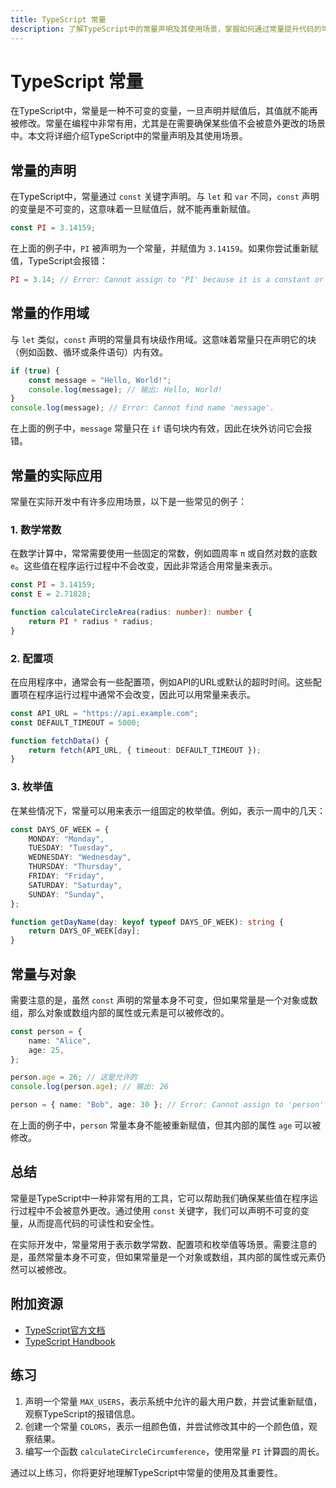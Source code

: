 ```yaml
---
title: TypeScript 常量
description: 了解TypeScript中的常量声明及其使用场景，掌握如何通过常量提升代码的可读性和安全性。
---
```


# TypeScript 常量

在TypeScript中，常量是一种不可变的变量，一旦声明并赋值后，其值就不能再被修改。常量在编程中非常有用，尤其是在需要确保某些值不会被意外更改的场景中。本文将详细介绍TypeScript中的常量声明及其使用场景。

## 常量的声明

在TypeScript中，常量通过 `const` 关键字声明。与 `let` 和 `var` 不同，`const` 声明的变量是不可变的，这意味着一旦赋值后，就不能再重新赋值。

```typescript
const PI = 3.14159;
```

在上面的例子中，`PI` 被声明为一个常量，并赋值为 `3.14159`。如果你尝试重新赋值，TypeScript会报错：

```typescript
PI = 3.14; // Error: Cannot assign to 'PI' because it is a constant or a read-only property.
```

## 常量的作用域

与 `let` 类似，`const` 声明的常量具有块级作用域。这意味着常量只在声明它的块（例如函数、循环或条件语句）内有效。

```typescript
if (true) {
    const message = "Hello, World!";
    console.log(message); // 输出: Hello, World!
}
console.log(message); // Error: Cannot find name 'message'.
```

在上面的例子中，`message` 常量只在 `if` 语句块内有效，因此在块外访问它会报错。

## 常量的实际应用

常量在实际开发中有许多应用场景，以下是一些常见的例子：

### 1. 数学常数

在数学计算中，常常需要使用一些固定的常数，例如圆周率 `π` 或自然对数的底数 `e`。这些值在程序运行过程中不会改变，因此非常适合用常量来表示。

```typescript
const PI = 3.14159;
const E = 2.71828;

function calculateCircleArea(radius: number): number {
    return PI * radius * radius;
}
```

### 2. 配置项

在应用程序中，通常会有一些配置项，例如API的URL或默认的超时时间。这些配置项在程序运行过程中通常不会改变，因此可以用常量来表示。

```typescript
const API_URL = "https://api.example.com";
const DEFAULT_TIMEOUT = 5000;

function fetchData() {
    return fetch(API_URL, { timeout: DEFAULT_TIMEOUT });
}
```

### 3. 枚举值

在某些情况下，常量可以用来表示一组固定的枚举值。例如，表示一周中的几天：

```typescript
const DAYS_OF_WEEK = {
    MONDAY: "Monday",
    TUESDAY: "Tuesday",
    WEDNESDAY: "Wednesday",
    THURSDAY: "Thursday",
    FRIDAY: "Friday",
    SATURDAY: "Saturday",
    SUNDAY: "Sunday",
};

function getDayName(day: keyof typeof DAYS_OF_WEEK): string {
    return DAYS_OF_WEEK[day];
}
```

## 常量与对象

需要注意的是，虽然 `const` 声明的常量本身不可变，但如果常量是一个对象或数组，那么对象或数组内部的属性或元素是可以被修改的。

```typescript
const person = {
    name: "Alice",
    age: 25,
};

person.age = 26; // 这是允许的
console.log(person.age); // 输出: 26

person = { name: "Bob", age: 30 }; // Error: Cannot assign to 'person' because it is a constant or a read-only property.
```

在上面的例子中，`person` 常量本身不能被重新赋值，但其内部的属性 `age` 可以被修改。

## 总结

常量是TypeScript中一种非常有用的工具，它可以帮助我们确保某些值在程序运行过程中不会被意外更改。通过使用 `const` 关键字，我们可以声明不可变的变量，从而提高代码的可读性和安全性。

在实际开发中，常量常用于表示数学常数、配置项和枚举值等场景。需要注意的是，虽然常量本身不可变，但如果常量是一个对象或数组，其内部的属性或元素仍然可以被修改。

## 附加资源

- [TypeScript官方文档](https://www.typescriptlang.org/docs/)
- [TypeScript Handbook](https://www.typescriptlang.org/docs/handbook/intro.html)

## 练习

1. 声明一个常量 `MAX_USERS`，表示系统中允许的最大用户数，并尝试重新赋值，观察TypeScript的报错信息。
2. 创建一个常量 `COLORS`，表示一组颜色值，并尝试修改其中的一个颜色值，观察结果。
3. 编写一个函数 `calculateCircleCircumference`，使用常量 `PI` 计算圆的周长。

通过以上练习，你将更好地理解TypeScript中常量的使用及其重要性。